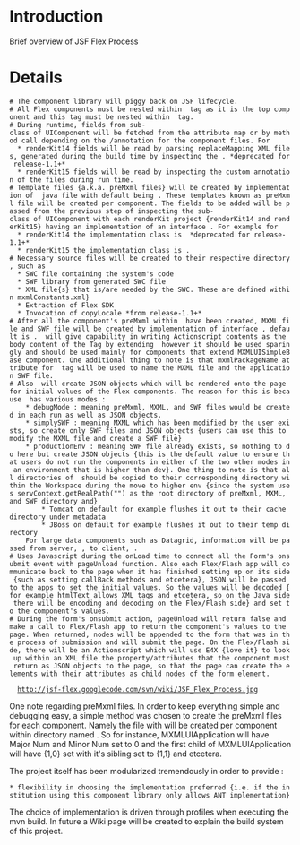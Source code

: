 = Introduction =

Brief overview of JSF Flex Process


= Details =
 # The component library will piggy back on JSF lifecycle.
 # All Flex components must be nested within <s:mxmlApplication /> tag as it is the top component and this tag must be nested within <h:form /> tag.
 # During runtime, fields from sub-class of UIComponent will be fetched from the attribute map or by method call depending on the {{{JavaDoc}}}/annotation for the component files. For 
   * renderKit14 fields will be read by parsing replaceMapping XML files, generated during the build time by inspecting the {{{JavaDocs}}}. *deprecated for release-1.1+*
   * renderKit15 fields will be read by inspecting the custom annotation of the files during run time.
 # Template files {a.k.a. preMxml files} will be created by implementation of {{{_FileManipulatorTaskRunner}}} java file with default being {{{VelocityFileManipulatorTaskRunnerImpl}}}. These templates known as preMxml file will be created per component. The fields to be added will be passed from the previous step of inspecting the sub-class of UIComponent with each renderKit project {renderKit14 and renderKit15} having an implementation of an interface {{{_AnnotationDocletParser}}}. For example for 
   * renderKit14 the implementation class is {{{AnnotationDocletParser14Impl}}} *deprecated for release-1.1+*
   * renderKit15 the implementation class is {{{AnnotationDocletParser15Impl}}}.
 # Necessary source files will be created to their respective directory, such as 
   * SWC file containing the system's code
   * SWF library from generated SWC file
   * XML file{s} that is/are needed by the SWC. These are defined within mxmlConstants.xml}
   * Extraction of Flex SDK
   * Invocation of copyLocale *from release-1.1+*
 # After all the component's preMxml within <s:mxmlApplication /> have been created, MXML file and SWF file will be created by implementation of interface {{{_FlexTaskRunner}}}, default is {{{AntFlexTaskRunnerImpl}}}. <s:mxmlScript /> will give capability in writing Actionscript contents as the body content of the Tag by extending {{{javax.faces.webapp.UIComponentBodyTag}}} however it should be used sparingly and should be used mainly for components that extend MXMLUISimpleBase component. One additional thing to note is that mxmlPackageName attribute for <s:mxmlApplication /> tag will be used to name the MXML file and the application SWF file.
 # Also <s:mxmlApplication /> will create JSON objects which will be rendered onto the page for initial values of the Flex components. The reason for this is because <s:mxmlApplication /> has various modes :
     * debugMode : meaning preMxml, MXML, and SWF files would be created in each run as well as JSON objects.
     * simplySWF : meaning MXML which has been modified by the user exists, so create only SWF files and JSON objects {users can use this to modify the MXML file and create a SWF file}
     * productionEnv : meaning SWF file already exists, so nothing to do here but create JSON objects {this is the default value to ensure that users do not run the components in either of the two other modes in an environment that is higher than dev}. One thing to note is that all directories of {{{Webcontent/swf/*}}} should be copied to their corresponding directory within the Workspace during the move to higher env {since the system uses servContext.getRealPath("") as the root directory of preMxml, MXML, and SWF directory and} 
         * Tomcat on default for example flushes it out to their cache directory under metadata {{{i.e. C:\OpenSource\.metadata\.plugins\org.eclipse.wst.server.core\tmp0\wtpwebapps\jsf-flex-examples}}}
         * JBoss on default for example flushes it out to their temp directory {{{i.e. C:\Program Files\jboss-4.2.3.GA\server\default\tmp\deploy\tmp46689jsf-flex-examples.war}}}
     For large data components such as Datagrid, information will be passed from server, {{{JsfFlexHttpServicePhaseListener.java}}}, to client, {{{JsfFlexHttpService.as}}}. 
 # Uses Javascript during the onLoad time to connect all the Form's onsubmit event with pageUnload function. Also each Flex/Flash app will communicate back to the page when it has finished setting up on its side {such as setting callBack methods and etcetera}, JSON will be passed to the apps to set the initial values. So the values will be decoded {for example htmlText allows XML tags and etcetera, so on the Java side there will be encoding and decoding on the Flex/Flash side} and set to the component's values.
 # During the form's onsubmit action, pageUnload will return false and make a call to Flex/Flash app to return the component's values to the page. When returned, nodes will be appended to the form that was in the process of submission and will submit the page. On the Flex/Flash side, there will be an Actionscript which will use E4X {love it} to look up within an XML file the property/attributes that the component must return as JSON objects to the page, so that the page can create the elements with their attributes as child nodes of the form element. 

   http://jsf-flex.googlecode.com/svn/wiki/JSF_Flex_Process.jpg

One note regarding preMxml files. In order to keep everything simple and debugging easy, a simple method was chosen to create the preMxml files for each component. Namely the file with {{{<mxmlPackageName>_<classSimpleName>_<Major Num><Minor Num>.pre_mxml}}} will be created per component within directory named {{{Webcontent/preMxml/<mxmlPackageName>/}}}. So for instance, MXMLUIApplication will have Major Num and Minor Num set to 0 and the first child of MXMLUIApplication will have {1,0} set with it's sibling set to {1,1} and etcetera.

The project itself has been modularized tremendously in order to provide :
 * flexibility in choosing the implementation preferred {i.e. if the institution using this component library only allows ANT implementation}

The choice of implementation is driven through profiles when executing the mvn build. In future a Wiki page will be created to explain the build system of this project.